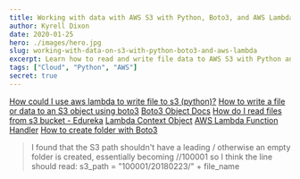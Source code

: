 ```yaml
---
title: Working with data with AWS S3 with Python, Boto3, and AWS Lambda
author: Kyrell Dixon
date: 2020-01-25
hero: ./images/hero.jpg
slug: working-with-data-on-s3-with-python-boto3-and-aws-lambda
excerpt: Learn how to read and write file data to AWS S3 with Python and Boto3 and deploy the code to a serverless function with AWS Lambda
tags: ["Cloud", "Python", "AWS"]
secret: true
---
```


[How could I use aws lambda to write file to s3 (python)?](https://stackoverflow.com/questions/48945389/how-could-i-use-aws-lambda-to-write-file-to-s3-python)
[How to write a file or data to an S3 object using boto3](https://stackoverflow.com/questions/40336918/how-to-write-a-file-or-data-to-an-s3-object-using-boto3#comment80495999_40336919)
[Boto3 Object Docs](https://boto3.amazonaws.com/v1/documentation/api/latest/reference/services/s3.html#object)
[How do I read files from s3 bucket - Edureka](https://www.edureka.co/community/17558/python-aws-boto3-how-do-i-read-files-from-s3-bucket)
[Lambda Context Object](https://docs.aws.amazon.com/lambda/latest/dg/python-context-object.html)
[AWS Lambda Function Handler](https://docs.aws.amazon.com/lambda/latest/dg/python-programming-model-handler-types.html)
[How to create folder with Boto3](https://stackoverflow.com/questions/1939743/amazon-s3-boto-how-to-create-a-folder)

> I found that the S3 path shouldn't have a leading / otherwise an empty folder is created, essentially becoming //100001 so I think the line should read: s3_path = "100001/20180223/" + file_name
